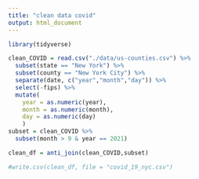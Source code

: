 ```yaml
---
title: "clean data covid"
output: html_document
---
```


```r
library(tidyverse)
```

```r
clean_COVID = read.csv("./data/us-counties.csv") %>% 
  subset(state == "New York") %>% 
  subset(county == "New York City") %>% 
  separate(date, c("year","month","day")) %>% 
  select(-fips) %>%  
  mutate(
    year = as.numeric(year), 
    month = as.numeric(month),
    day = as.numeric(day)
    )
subset = clean_COVID %>% 
  subset(month > 9 & year == 2021)

clean_df = anti_join(clean_COVID,subset)

#write.csv(clean_df, file = "covid_19_nyc.csv")
```

